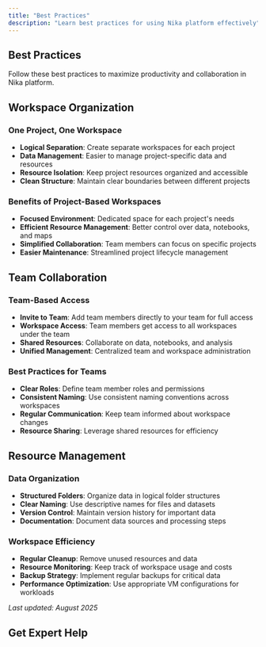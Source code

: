 ```yaml
---
title: "Best Practices"
description: "Learn best practices for using Nika platform effectively"
---
```



## Best Practices

Follow these best practices to maximize productivity and collaboration in Nika platform.

## Workspace Organization

### One Project, One Workspace
- **Logical Separation**: Create separate workspaces for each project
- **Data Management**: Easier to manage project-specific data and resources
- **Resource Isolation**: Keep project resources organized and accessible
- **Clean Structure**: Maintain clear boundaries between different projects

### Benefits of Project-Based Workspaces
- **Focused Environment**: Dedicated space for each project's needs
- **Efficient Resource Management**: Better control over data, notebooks, and maps
- **Simplified Collaboration**: Team members can focus on specific projects
- **Easier Maintenance**: Streamlined project lifecycle management

## Team Collaboration

### Team-Based Access
- **Invite to Team**: Add team members directly to your team for full access
- **Workspace Access**: Team members get access to all workspaces under the team
- **Shared Resources**: Collaborate on data, notebooks, and analysis
- **Unified Management**: Centralized team and workspace administration

### Best Practices for Teams
- **Clear Roles**: Define team member roles and permissions
- **Consistent Naming**: Use consistent naming conventions across workspaces
- **Regular Communication**: Keep team informed about workspace changes
- **Resource Sharing**: Leverage shared resources for efficiency

## Resource Management

### Data Organization
- **Structured Folders**: Organize data in logical folder structures
- **Clear Naming**: Use descriptive names for files and datasets
- **Version Control**: Maintain version history for important data
- **Documentation**: Document data sources and processing steps

### Workspace Efficiency
- **Regular Cleanup**: Remove unused resources and data
- **Resource Monitoring**: Keep track of workspace usage and costs
- **Backup Strategy**: Implement regular backups for critical data
- **Performance Optimization**: Use appropriate VM configurations for workloads

*Last updated: August 2025*

## Get Expert Help

<ContactCTACard /> 